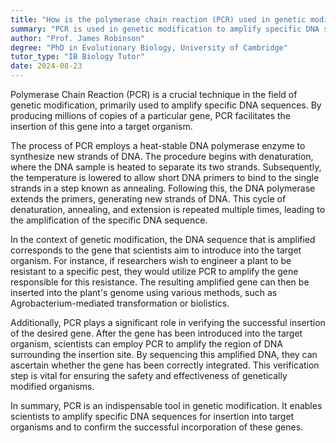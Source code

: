 ```yaml
---
title: "How is the polymerase chain reaction (PCR) used in genetic modification?"
summary: "PCR is used in genetic modification to amplify specific DNA sequences, enabling their insertion into a target organism."
author: "Prof. James Robinson"
degree: "PhD in Evolutionary Biology, University of Cambridge"
tutor_type: "IB Biology Tutor"
date: 2024-08-23
---
```


Polymerase Chain Reaction (PCR) is a crucial technique in the field of genetic modification, primarily used to amplify specific DNA sequences. By producing millions of copies of a particular gene, PCR facilitates the insertion of this gene into a target organism.

The process of PCR employs a heat-stable DNA polymerase enzyme to synthesize new strands of DNA. The procedure begins with denaturation, where the DNA sample is heated to separate its two strands. Subsequently, the temperature is lowered to allow short DNA primers to bind to the single strands in a step known as annealing. Following this, the DNA polymerase extends the primers, generating new strands of DNA. This cycle of denaturation, annealing, and extension is repeated multiple times, leading to the amplification of the specific DNA sequence.

In the context of genetic modification, the DNA sequence that is amplified corresponds to the gene that scientists aim to introduce into the target organism. For instance, if researchers wish to engineer a plant to be resistant to a specific pest, they would utilize PCR to amplify the gene responsible for this resistance. The resulting amplified gene can then be inserted into the plant's genome using various methods, such as Agrobacterium-mediated transformation or biolistics.

Additionally, PCR plays a significant role in verifying the successful insertion of the desired gene. After the gene has been introduced into the target organism, scientists can employ PCR to amplify the region of DNA surrounding the insertion site. By sequencing this amplified DNA, they can ascertain whether the gene has been correctly integrated. This verification step is vital for ensuring the safety and effectiveness of genetically modified organisms.

In summary, PCR is an indispensable tool in genetic modification. It enables scientists to amplify specific DNA sequences for insertion into target organisms and to confirm the successful incorporation of these genes.
    